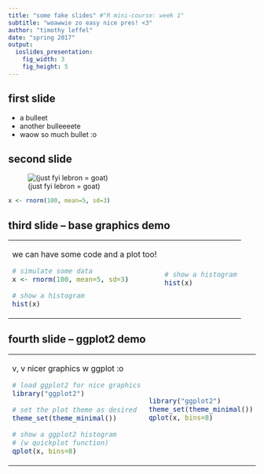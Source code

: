 ```yaml
---
title: "some fake slides" #"R mini-course: week 1"
subtitle: "woawwie zo easy nice pres! <3"
author: "timothy leffel"
date: "spring 2017"
output: 
  ioslides_presentation:
    fig_width: 3
    fig_height: 5
---
```





## first slide

- a bulleet
- another bulleeeete
- waow so much bullet :o










## second slide

<div style="width:300px;">
![(just fyi lebron = goat)](http://lefft.xyz/dev/lebron-goat2.jpg)
</div>







```r
x <- rnorm(100, mean=5, sd=3)
```


## third slide -- base graphics demo

<table style="width:100%">
<tr>

<td>we can have some code and a plot too!
```r
# simulate some data
x <- rnorm(100, mean=5, sd=3)

# show a histogram
hist(x)
```
</td>

<td>
```r
# show a histogram
hist(x)
```
</td>

</tr>
</table>











## fourth slide -- ggplot2 demo

<table><tr>

<td>v, v nicer graphics w ggplot :o

```r
# load ggplot2 for nice graphics
library("ggplot2")

# set the plot theme as desired
theme_set(theme_minimal())

# show a ggplot2 histogram 
# (w quickplot function)
qplot(x, bins=8)
```
</td>

<td>
```r
library("ggplot2")
theme_set(theme_minimal())
qplot(x, bins=8)

```
</td>

</tr></table>





<style>
.prettyprint {
  font-size: 18px;
}
.col2 {
 float:left;
}
</style>

